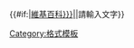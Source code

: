 <includeonly>{{#if:{{{1|}}}|[[{{{link|維基百科}}}|<span style="background:{{{bgcolor|}}}; color:{{{color|}}}; font-family:{{{font|(auto)}}}; font-size:{{{size|}}}; letter-spacing:{{{spacing|}}}">{{{1|}}}</span>]]|請輸入文字}}</includeonly><noinclude>
{{Documentation}}
[[Category:格式模板]]
</noinclude>